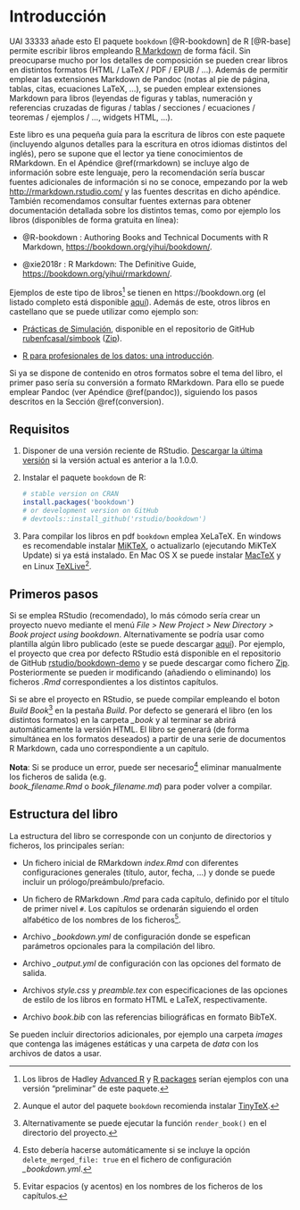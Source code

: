 # Introducción {#intro}

UAI 33333 añade esto El paquete `bookdown` [@R-bookdown] de R [@R-base] permite escribir libros empleando 
[R Markdown](http://rmarkdown.rstudio.com) de forma fácil. 
Sin preocuparse mucho por los detalles de composición 
se pueden crear libros en distintos formatos (HTML / LaTeX / PDF / EPUB / ...). 
Además de permitir emplear las extensiones Markdown de Pandoc 
(notas al pie de página, tablas, citas, ecuaciones LaTeX, …), 
se pueden emplear extensiones Markdown para libros 
(leyendas de figuras y tablas, numeración y referencias cruzadas de figuras / tablas / secciones / ecuaciones / teoremas / ejemplos / ..., widgets HTML, ...).

Este libro es una pequeña guía para la escritura de libros con este paquete
(incluyendo algunos detalles para la escritura en otros idiomas distintos del inglés),
pero se supone que el lector ya tiene conocimientos de RMarkdown. 
En el Apéndice \@ref(rmarkdown) se incluye algo de información sobre este lenguaje,
pero la recomendación sería buscar fuentes adicionales de información si no se conoce,
empezando por la web <http://rmarkdown.rstudio.com/> y las fuentes descritas en dicho apéndice.
También recomendamos consultar fuentes externas para obtener documentación detallada sobre los distintos temas, como por ejemplo los libros (disponibles de forma gratuita en línea):

- @R-bookdown : Authoring Books and Technical Documents with R Markdown, 
  <https://bookdown.org/yihui/bookdown/>.

- @xie2018r : R Markdown: The Definitive Guide, 
  <https://bookdown.org/yihui/rmarkdown/>.


Ejemplos de este tipo de libros^[Los libros de Hadley [Advanced R](http://adv-r.had.co.nz) y [R packages](http://r-pkgs.had.co.nz)
serían ejemplos con una versión "preliminar" de este paquete.]
se tienen en https://bookdown.org (el listado completo está disponible [aquí](https://bookdown.org/home/archive/)).
Además de este, otros libros en castellano que se puede utilizar como ejemplo son:

- [Prácticas de Simulación](https://rubenfcasal.github.io/simbook),
  disponible en el repositorio de GitHub
  [rubenfcasal/simbook](https://github.com/rubenfcasal/simbook) 
  ([Zip](https://github.com/rubenfcasal/simbook/archive/master.zip)).
  
- [R para profesionales de los datos: una introducción](https://www.datanalytics.com/libro_r/index.html).

Si ya se dispone de contenido en otros formatos sobre el tema del libro, 
el primer paso sería su conversión a formato RMarkdown. Para ello se puede emplear Pandoc (ver Apéndice \@ref(pandoc)),
siguiendo los pasos descritos en la Sección \@ref(conversion).

## Requisitos {#requisitos}

1. Disponer de una versión reciente de RStudio. [Descargar la última versión](https://www.rstudio.com/products/rstudio/download/) si la versión actual es anterior a la 1.0.0.
1. Instalar el paquete `bookdown` de R:

    ```r
    # stable version on CRAN
    install.packages('bookdown')
    # or development version on GitHub
    # devtools::install_github('rstudio/bookdown')
    ```

1. Para compilar los libros en pdf `bookdown` emplea XeLaTeX. En windows es recomendable instalar [MiKTeX](https://miktex.org/download), o actualizarlo (ejecutando MiKTeX Update) si ya está instalado. En Mac OS X se puede instalar [MacTeX](http://www.tug.org/mactex/) y en Linux [TeXLive](http://www.tug.org/texlive)^[Aunque el autor del paquete `bookdown` recomienda instalar [TinyTeX](https://yihui.name/tinytex).].

## Primeros pasos

Si se emplea RStudio (recomendado), lo más cómodo sería crear un proyecto nuevo
mediante el menú *File > New Project > New Directory > Book project using bookdown*.
Alternativamente se podría usar como plantilla algún libro publicado 
(este se puede descargar [aquí](https://github.com/rubenfcasal/bookdown_intro/archive/master.zip)).
Por ejemplo, el proyecto que crea por defecto RStudio está disponible en el repositorio de GitHub [rstudio/bookdown-demo](https://github.com/rstudio/bookdown-demo) y se puede descargar como fichero
[Zip](https://github.com/rstudio/bookdown-demo/archive/master.zip).
Posteriormente se pueden ir modificando (añadiendo o eliminando) los ficheros
*.Rmd* correspondientes a los distintos capítulos.

Si se abre el proyecto en RStudio, se puede compilar empleando el boton *Build Book*^[Alternativamente se puede ejecutar la función `render_book()` en el directorio del proyecto.]
en la pestaña *Build*.
Por defecto se generará el libro (en los distintos formatos) 
en la carpeta *\_book* y al terminar se abrirá automáticamente la versión HTML.
El libro se generará (de forma simultánea en los formatos deseados) a partir de una serie de documentos R Markdown, cada uno correspondiente a un capítulo.

**Nota**: Si se produce un error, puede ser necesario^[Esto debería hacerse automáticamente 
si se incluye la opción `delete_merged_file: true` en el fichero de configuración *\_bookdown.yml*.]
eliminar manualmente los ficheros de salida (e.g.  
*book_filename.Rmd* o *book_filename.md*) para poder volver a compilar.

<!---
Esto es un comentario de bloque

Cuando se ejecuta la compilación, por defecto se combinan todos los archivos en un `Rmd` y se procede como en R Markdown (Ver Figura 1), estrategia "Merge and Knit". Alternativamente, se puede usar `K-M` ("Knit and Merge"). La diferencia principal es que en `M-K` se corre todo en una única sesión de R.

![**Figura 1**. How to work `Merge and Knit`](bookdown-M-K.png)

![**Figura 2**. How to work ` Knit and Merge`](bookdown-K-M.png)
-->

## Estructura del libro

La estructura del libro se corresponde con un conjunto de directorios y ficheros, los principales serían:

- Un fichero inicial de RMarkdown *index.Rmd* con diferentes configuraciones generales (título, autor, fecha, ...) y donde se puede incluir un prólogo/preámbulo/prefacio. 

- Un fichero de RMarkdown *.Rmd* para cada capítulo, definido por el título de primer nivel `#`. Los capítulos se ordenarán siguiendo el orden alfabético de los nombres de los ficheros^[Evitar espacios (y acentos) en los nombres de los ficheros de los capítulos.].

- Archivo *\_bookdown.yml* de configuración donde se espefican parámetros opcionales para la compilación del libro.

- Archivo *\_output.yml* de configuración con las opciones del formato de salida.

- Archivos *style.css* y *preamble.tex* con especificaciones de las opciones de estilo de los libros en formato HTML e LaTeX, respectivamente.

- Archivo *book.bib* con las referencias biliográficas en formato BibTeX.

Se pueden incluir directorios adicionales, por ejemplo una carpeta *images* que contenga las
imágenes estáticas y una carpeta de *data* con los archivos de datos a usar.


